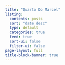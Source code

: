 ```yaml
---
title: "Quarto Do Marcel"
listing:
  contents: posts
  sort: "date desc"
  type: default
  categories: true
  feed: true
  sort-ui: false
  filter-ui: false
page-layout: full
title-block-banner: true
---
```


<script async src="https://pagead2.googlesyndication.com/pagead/js/adsbygoogle.js?client=ca-pub-9124147692602552" crossorigin="anonymous"></script>
